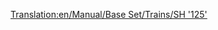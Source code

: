[[Translation:en/Manual/Base Set/Trains/SH '125']]
{{nl/Manual/Base Set/Trains/Treinen|Naam=SH "125"
|Afbeelding=[[File:en/Manual/Base Set/Trains/Sh125.png]]
|Kosten=£23,437 ($46.874)
|Snelheid=201 km/h (125 mph)
|Gewicht=70 t
|Kracht=4,500 pk (3.356 kW)
|Onderhoudskosten=£2,894 ($5.788)
|Ontworpen=1978
|Levensduur=20
|Capaciteit=8 zakken post
|Omschrijving=Deze trein bestaat eigenlijk uit twee delen. De twee delen kunnen extra goederen bevatten, in het begin post. Vergeet niet deze trein om te bouwen naar [[nl/Manual/Base Set/Cargos/Passagiers|passagiers]] als je enkel passagiers vervoert, zodat het station niet begint met het aanleveren van [[nl/Manual/Base Set/Cargos/Post|post]]!

|Real-life=Dit is een herbenoemde versie van de Britse [https://www.wikipedia.org/wiki/Intercity 125 Intercity 125 (EN)], de recordhouder voor de snelste diesel-locomotief in de wereld (237 km/h of 148 MPH).
}}